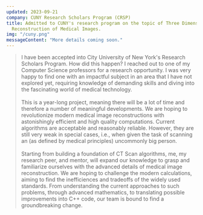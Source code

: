 ```yaml
---
updated: 2023-09-21
company: CUNY Research Scholars Program (CRSP)
title: Admitted to CUNY's research program on the topic of Three Dimensional
  Reconstruction of Medical Images.
img: "/cuny.png"
messageContent: "More details coming soon."
---
```


> I have been accepted into City University of New York's Research Scholars Program. How did this happen? I reached out 
> to one of my Computer Science professors for a research opportunity. I was very happy to find one with an 
> impactful subject in an area that I have not explored yet, requiring knowledge of demanding skills and diving into
> the fascinating world of medical technology. 
> \
> \
> This is a year-long project, meaning there will be a lot of time and therefore a number of meaningful developments. 
> We are hoping to revolutionize modern medical image reconstructions with astonishingly efficient and high quality
> computations. Current algorithms are acceptable and reasonably reliable. However, they are still very weak in special 
> cases, i.e., when given the task of scanning an (as defined by medical principles) uncommonly big person.
> \
> \
> Starting from building a foundation of CT Scan algorithms, me, my research peer, and mentor, will expand our knowledge 
> to grasp and  familiarize ourselves with the advanced details of medical image reconstruction. We are hoping to challenge
> the modern calculations, aiming to find the inefficiences and tradeoffs of the widely used standards. From understanding
> the current approaches to such problems, through advanced mathematics, to translating possible improvements into C++
> code, our team is bound to find a groundbreaking change.

